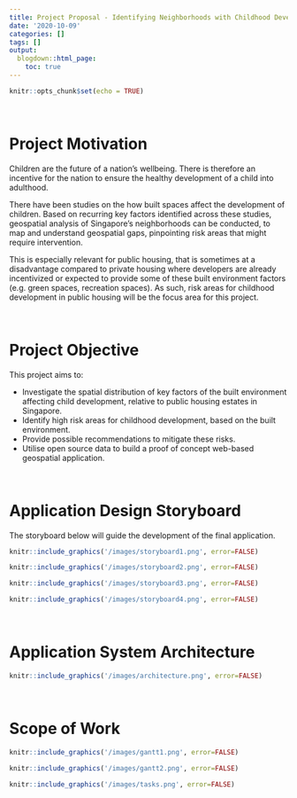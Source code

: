 ```yaml
---
title: Project Proposal - Identifying Neighborhoods with Childhood Developmental Risk through Geospatial Analysis of Built Spaces
date: '2020-10-09'
categories: []
tags: []
output:
  blogdown::html_page:
    toc: true
---
```


```r
knitr::opts_chunk$set(echo = TRUE)
```

<br>

# Project Motivation

Children are the future of a nation's wellbeing. There is therefore an incentive for the nation to ensure the healthy development of a child into adulthood.  

There have been studies on the how built spaces affect the development of children. Based on recurring key factors identified across these studies, geospatial analysis of Singapore’s neighborhoods can be conducted, to map and understand geospatial gaps, pinpointing risk areas that might require intervention.  

This is especially relevant for public housing, that is sometimes at a disadvantage compared to private housing where developers are already incentivized or expected to provide some of these built environment factors (e.g. green spaces, recreation spaces). As such, risk areas for childhood development in public housing will be the focus area for this project.

<br>

# Project Objective

This project aims to:  

* Investigate the spatial distribution of key factors of the built environment affecting child development, relative to public housing estates in Singapore.
* Identify high risk areas for childhood development, based on the built environment.
* Provide possible recommendations to mitigate these risks.
* Utilise open source data to build a proof of concept web-based geospatial application.

<br>

# Application Design Storyboard

The storyboard below will guide the development of the final application.

```r
knitr::include_graphics('/images/storyboard1.png', error=FALSE)
```

```r
knitr::include_graphics('/images/storyboard2.png', error=FALSE)
```

```r
knitr::include_graphics('/images/storyboard3.png', error=FALSE)
```

```r
knitr::include_graphics('/images/storyboard4.png', error=FALSE)
```

<br>

# Application System Architecture

```r
knitr::include_graphics('/images/architecture.png', error=FALSE)
```

<br>

# Scope of Work

```r
knitr::include_graphics('/images/gantt1.png', error=FALSE)
```

```r
knitr::include_graphics('/images/gantt2.png', error=FALSE)
```

```r
knitr::include_graphics('/images/tasks.png', error=FALSE)
```

